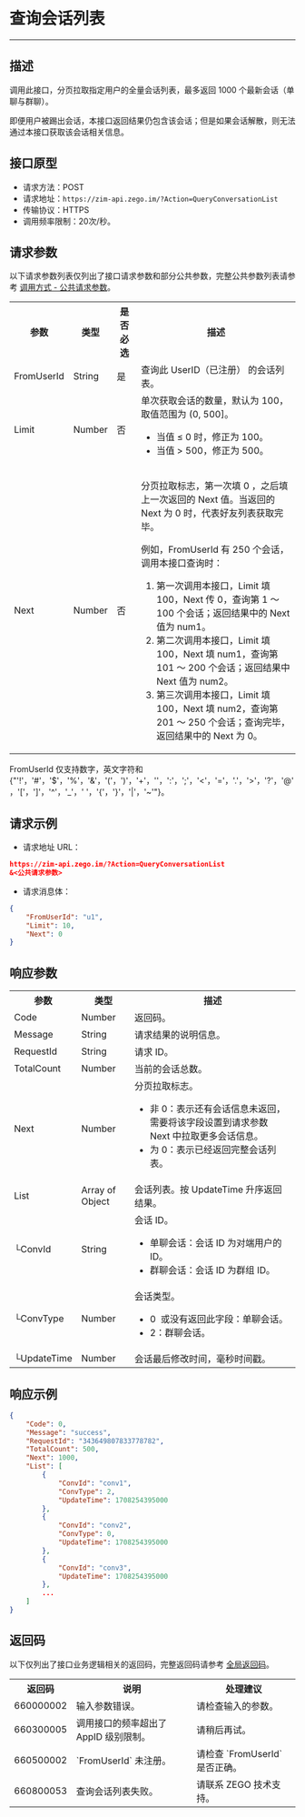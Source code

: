 # 查询会话列表

- - -

## 描述

调用此接口，分页拉取指定用户的全量会话列表，最多返回 1000 个最新会话（单聊与群聊）。

<Note title="说明">

即便用户被踢出会话，本接口返回结果仍包含该会话；但是如果会话解散，则无法通过本接口获取该会话相关信息。
</Note>

## 接口原型

- 请求方法：POST
- 请求地址：`https://zim-api.zego.im/?Action=QueryConversationList`
- 传输协议：HTTPS
- 调用频率限制：20次/秒。

## 请求参数

以下请求参数列表仅列出了接口请求参数和部分公共参数，完整公共参数列表请参考 [调用方式 - 公共请求参数](../Accessing%20Server%20APIs.mdx#2-公共参数)。

<table>
<tbody><tr data-row-level="1">
<th>参数</th>
<th>类型</th>
<th>是否必选</th>
<th>描述</th>
</tr>
<tr data-row-level="2">
<td>FromUserId</td>
<td>String</td>
<td>是</td>
<td>查询此 UserID（已注册） 的会话列表。</td>
</tr>
<tr data-row-level="3">
<td>Limit</td>
<td>Number</td>
<td>否</td>
<td>单次获取会话的数量，默认为 100，取值范围为 (0, 500]。
<ul><li>当值 ≤ 0 时，修正为 100。</li><li>当值 &gt; 500，修正为 500。</li></ul></td>
</tr>
<tr data-row-level="4">
<td>Next</td>
<td>Number</td>
<td>否</td>
<td><p>分页拉取标志，第一次填 0 ，之后填上一次返回的 Next 值。当返回的 Next 为 0 时，代表好友列表获取完毕。</p><p> 例如，FromUserId 有 250 个会话，调用本接口查询时：</p><ol><li> 第一次调用本接口，Limit 填 100，Next 传 0，查询第 1 ～100 个会话；返回结果中的 Next 值为 num1。</li><li> 第二次调用本接口，Limit 填 100，Next 填 num1，查询第 101 ～ 200 个会话；返回结果中 Next 值为 num2。</li><li> 第三次调用本接口，Limit 填 100，Next 填 num2，查询第 201 ～ 250 个会话；查询完毕，返回结果中的 Next 为 0。</li></ol><p></p></td>
</tr>
</tbody></table>

<Note title="说明">

FromUserId 仅支持数字，英文字符和 {"'!'，'#'，'$'，'%'，'&'，'('，')'，'+'，''，':'，';'，'<'，'='，'.'，'>'，'?'，'@'，'['，']'，'^'，'_'，' '，'{'，'}'，'|'，'~'"}。
</Note>

## 请求示例

- 请求地址 URL：

```json
https://zim-api.zego.im/?Action=QueryConversationList
&<公共请求参数>
```

- 请求消息体：

```json
{
    "FromUserId": "u1",
    "Limit": 10,
    "Next": 0
}
```

## 响应参数

<table class="collapsible-table" >

<tbody><tr data-row-level="1">
<th>参数</th>
<th>类型</th>
<th>描述</th>
</tr>
<tr data-row-level="2">
<td>Code</td>
<td>Number</td>
<td>返回码。</td>
</tr>
<tr data-row-level="3">
<td>Message</td>
<td>String</td>
<td>请求结果的说明信息。</td>
</tr>
<tr data-row-level="4">
<td>RequestId</td>
<td>String</td>
<td>请求 ID。</td>
</tr>
<tr data-row-level="5">
<td>TotalCount</td>
<td>Number</td>
<td>当前的会话总数。</td>
</tr>
<tr data-row-level="6">
<td>Next</td>
<td>Number</td>
<td>分页拉取标志。<ul><li>非 0：表示还有会话信息未返回，需要将该字段设置到请求参数 Next&nbsp;中拉取更多会话信息。</li><li>为 0：表示已经返回完整会话列表。</li></ul></td>
</tr>
<tr data-row-level="7" data-row-child="true">
<td>List</td>
<td>Array of Object</td>
<td>会话列表。按 UpdateTime 升序返回结果。</td>
</tr>
<tr data-row-level="7-1">
<td>└ConvId</td>
<td>String</td>
<td>会话 ID。<ul><li>单聊会话：会话 ID 为对端用户的 ID。</li><li>群聊会话：会话 ID 为群组 ID。</li></ul></td>
</tr>
<tr data-row-level="7-2">
<td>└ConvType</td>
<td>Number</td>
<td>会话类型。<ul><li>0&nbsp; 或没有返回此字段：单聊会话。</li><li>2：群聊会话。</li></ul></td>
</tr>
<tr data-row-level="7-3">
<td>└UpdateTime</td>
<td>Number</td>
<td>会话最后修改时间，毫秒时间戳。</td>
</tr>
</tbody></table>


## 响应示例

```json
{
    "Code": 0,
    "Message": "success",
    "RequestId": "343649807833778782",
    "TotalCount": 500,
    "Next": 1000,
    "List": [
        {
            "ConvId": "conv1",
            "ConvType": 2,
            "UpdateTime": 1708254395000
        },
        {
            "ConvId": "conv2",
            "ConvType": 0,
            "UpdateTime": 1708254395000
        },
        {
            "ConvId": "conv3",
            "UpdateTime": 1708254395000
        },
        ...
    ]
}
```


## 返回码

以下仅列出了接口业务逻辑相关的返回码，完整返回码请参考 [全局返回码](../Return%20codes.mdx)。

<table>

<tbody><tr>
<th>返回码</th>
<th>说明</th>
<th>处理建议</th>
</tr>
<tr>
<td>660000002</td>
<td>输入参数错误。</td>
<td>请检查输入的参数。</td>
</tr>
<tr>
<td>660300005</td>
<td>调用接口的频率超出了 AppID 级别限制。</td>
<td>请稍后再试。</td>
</tr>
<tr>
<td>660500002</td>
<td>`FromUserId` 未注册。</td>
<td>请检查 `FromUserId` 是否正确。</td>
</tr>
<tr>
<td>660800053</td>
<td>查询会话列表失败。</td>
<td>请联系 ZEGO 技术支持。</td>
</tr>
</tbody></table>
